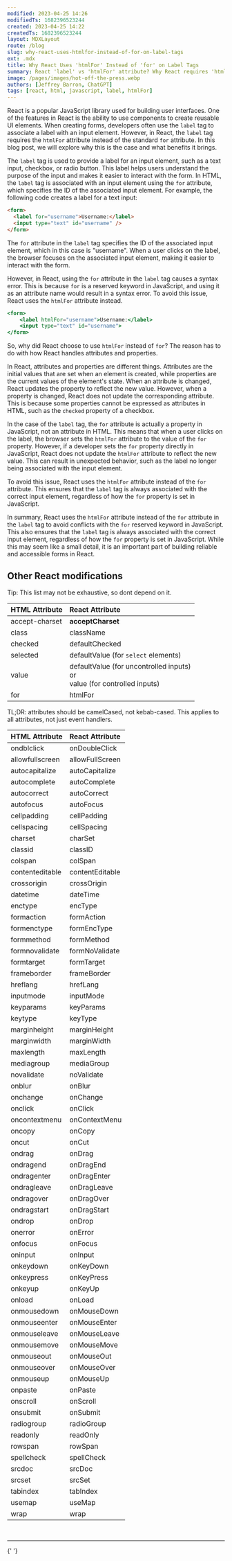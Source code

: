 ```yaml
---
modified: 2023-04-25 14:26
modifiedTs: 1682396523244
created: 2023-04-25 14:22
createdTs: 1682396523244
layout: MDXLayout
route: /blog
slug: why-react-uses-htmlfor-instead-of-for-on-label-tags
ext: .mdx
title: Why React Uses 'htmlFor' Instead of 'for' on Label Tags
summary: React 'label' vs 'htmlFor' attribute? Why React requires 'htmlFor'.
image: /pages/images/hot-off-the-press.webp
authors: [Jeffrey Barron, ChatGPT]
tags: [react, html, javascript, label, htmlFor]
---
```


React is a popular JavaScript library used for building user interfaces. One of the features in React is the ability to use components to create reusable UI elements. When creating forms, developers often use the `label` tag to associate a label with an input element. However, in React, the `label` tag requires the `htmlFor` attribute instead of the standard `for` attribute. In this blog post, we will explore why this is the case and what benefits it brings.

The `label` tag is used to provide a label for an input element, such as a text input, checkbox, or radio button. This label helps users understand the purpose of the input and makes it easier to interact with the form. In HTML, the `label` tag is associated with an input element using the `for` attribute, which specifies the ID of the associated input element. For example, the following code creates a label for a text input:

```html
<form>
  <label for="username">Username:</label>
  <input type="text" id="username" />
</form>
```

The `for` attribute in the `label` tag specifies the ID of the associated input element, which in this case is "username". When a user clicks on the label, the browser focuses on the associated input element, making it easier to interact with the form.

However, in React, using the `for` attribute in the `label` tag causes a syntax error. This is because `for` is a reserved keyword in JavaScript, and using it as an attribute name would result in a syntax error. To avoid this issue, React uses the `htmlFor` attribute instead.

```jsx
<form>
	<label htmlFor="username">Username:</label>
	<input type="text" id="username">
</form>
```

So, why did React choose to use `htmlFor` instead of `for`? The reason has to do with how React handles attributes and properties.

In React, attributes and properties are different things. Attributes are the initial values that are set when an element is created, while properties are the current values of the element's state. When an attribute is changed, React updates the property to reflect the new value. However, when a property is changed, React does not update the corresponding attribute. This is because some properties cannot be expressed as attributes in HTML, such as the `checked` property of a checkbox.

In the case of the `label` tag, the `for` attribute is actually a property in JavaScript, not an attribute in HTML. This means that when a user clicks on the label, the browser sets the `htmlFor` attribute to the value of the `for` property. However, if a developer sets the `for` property directly in JavaScript, React does not update the `htmlFor` attribute to reflect the new value. This can result in unexpected behavior, such as the label no longer being associated with the input element.

To avoid this issue, React uses the `htmlFor` attribute instead of the `for` attribute. This ensures that the `label` tag is always associated with the correct input element, regardless of how the `for` property is set in JavaScript.

In summary, React uses the `htmlFor` attribute instead of the `for` attribute in the `label` tag to avoid conflicts with the `for` reserved keyword in JavaScript. This also ensures that the `label` tag is always associated with the correct input element, regardless of how the `for` property is set in JavaScript. While this may seem like a small detail, it is an important part of building reliable and accessible forms in React.

## Other React modifications

Tip: This list may not be exhaustive, so dont depend on it.

| HTML Attribute | React Attribute                                                                   |
| :------------- | :-------------------------------------------------------------------------------- |
| accept-charset | **acceptCharset**                                                                 |
| class          | className                                                                         |
| checked        | defaultChecked                                                                    |
| selected       | defaultValue (for `select` elements)                                              |
| value          | defaultValue (for uncontrolled inputs)<br />or<br />value (for controlled inputs) |
| for            | htmlFor                                                                           |

TL;DR: attributes should be camelCased, not kebab-cased. This applies to all attributes, not just event handlers.

| HTML Attribute  | React Attribute |
| :-------------- | :-------------- |
| ondblclick      | onDoubleClick   |
| allowfullscreen | allowFullScreen |
| autocapitalize  | autoCapitalize  |
| autocomplete    | autoComplete    |
| autocorrect     | autoCorrect     |
| autofocus       | autoFocus       |
| cellpadding     | cellPadding     |
| cellspacing     | cellSpacing     |
| charset         | charSet         |
| classid         | classID         |
| colspan         | colSpan         |
| contenteditable | contentEditable |
| crossorigin     | crossOrigin     |
| datetime        | dateTime        |
| enctype         | encType         |
| formaction      | formAction      |
| formenctype     | formEncType     |
| formmethod      | formMethod      |
| formnovalidate  | formNoValidate  |
| formtarget      | formTarget      |
| frameborder     | frameBorder     |
| hreflang        | hrefLang        |
| inputmode       | inputMode       |
| keyparams       | keyParams       |
| keytype         | keyType         |
| marginheight    | marginHeight    |
| marginwidth     | marginWidth     |
| maxlength       | maxLength       |
| mediagroup      | mediaGroup      |
| novalidate      | noValidate      |
| onblur          | onBlur          |
| onchange        | onChange        |
| onclick         | onClick         |
| oncontextmenu   | onContextMenu   |
| oncopy          | onCopy          |
| oncut           | onCut           |
| ondrag          | onDrag          |
| ondragend       | onDragEnd       |
| ondragenter     | onDragEnter     |
| ondragleave     | onDragLeave     |
| ondragover      | onDragOver      |
| ondragstart     | onDragStart     |
| ondrop          | onDrop          |
| onerror         | onError         |
| onfocus         | onFocus         |
| oninput         | onInput         |
| onkeydown       | onKeyDown       |
| onkeypress      | onKeyPress      |
| onkeyup         | onKeyUp         |
| onload          | onLoad          |
| onmousedown     | onMouseDown     |
| onmouseenter    | onMouseEnter    |
| onmouseleave    | onMouseLeave    |
| onmousemove     | onMouseMove     |
| onmouseout      | onMouseOut      |
| onmouseover     | onMouseOver     |
| onmouseup       | onMouseUp       |
| onpaste         | onPaste         |
| onscroll        | onScroll        |
| onsubmit        | onSubmit        |
| radiogroup      | radioGroup      |
| readonly        | readOnly        |
| rowspan         | rowSpan         |
| spellcheck      | spellCheck      |
| srcdoc          | srcDoc          |
| srcset          | srcSet          |
| tabindex        | tabIndex        |
| usemap          | useMap          |
| wrap            | wrap            |

<br />
<hr />{' '}
